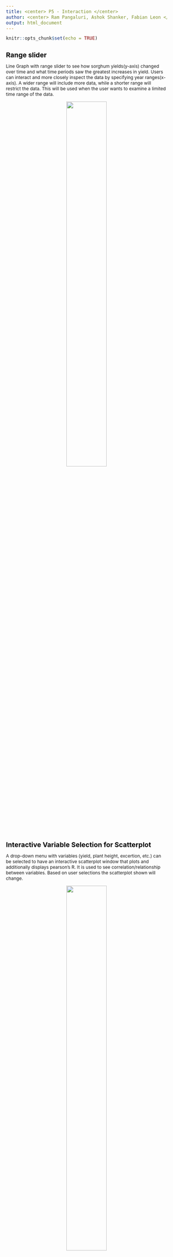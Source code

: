 ```yaml
---
title: <center> P5 - Interaction </center>
author: <center> Ram Pangaluri, Ashok Shanker, Fabian Leon </center>
output: html_document
---
```


<!-- Changing the fonts and style to fit more into less pages -->

<style type="text/css">

body{ /* Normal  */
      font-size: 12px;
  }
td {  /* Table  */
  font-size: 8px;
}
h1.title {
  font-size: 18px;
  color: Black;
}
h1 { /* Header 1 */
  font-size: 18px;
  color: Black;
}
h2 { /* Header 2 */
    font-size: 16px;
  color: Black;
}
h3 { /* Header 3 */
  font-size: 14px;
  font-family: "Times New Roman", Times, serif;
  color: Black;
}
code.r{ /* Code block */
    font-size: 12px;
}
pre { /* Code block - determines code spacing between lines */
    font-size: 14px;
}
h4.author {
  font-size: 12px;
  color: DarkBlue;
}
</style>

<!-- ## Grading Rubric -->

<!-- Create a list of the interactions you will accommodate in your final project.  Ideally, you should have a good idea of how people will interact with your dashboard/project and the affordances and limitations of your interactions.   -->

<!-- This should include a description of each interaction - for example, what events will trigger, how will the interaction change the data - we don't have to know how to do everything yet - but just an idea of sample scenarios of how users can interact with your project.  -->

<!-- Submit one pdf per group. -->


<!-- Begin document -->

```r
knitr::opts_chunk$set(echo = TRUE)
```

# Range slider

Line Graph with range slider to see how sorghum yields(y-axis) changed over time and what time periods saw the greatest increases in yield. Users can interact and more closely inspect the data by specifying year ranges(x-axis). A wider range will include more data, while a shorter range will restrict the data. This will be used when the user wants to examine a limited time range of the data.

<center>
![](images/p5_timeseries_rangeslider.png){width=50%}
</center>


# Interactive Variable Selection for Scatterplot

A drop-down menu with variables (yield, plant height, excertion, etc.) can be selected to have an interactive scatterplot window that plots and additionally displays pearson’s R. It is used to see correlation/relationship between variables. Based on user selections the scatterplot shown will change.

<center>
![](images/dropdown-menu-for-scatterplot.png){width=50%}
</center>

# Hover Information

Chloropleth map of average yields per county will be displayed. Upon hovering over a county, the county name and average yield for that county will be shown. This will be used when the user wants to examine the specifics for any particular county.

<center>
![](images/p5_hover_chloropleth.png){width=50%}
</center>

# Animation - Racing bar graph

To visualize the accumulation of hybrids(x-axis) from each brand(y-axis) over the years. This will be used when the user wants to see changes over time between the relationship of hybrid accumulation and brand name. As the time series continues on brand names may switch positions based on their respective number of hybrids.

<center>
![](images/p5_racingbar.png){width=50%}
</center>



